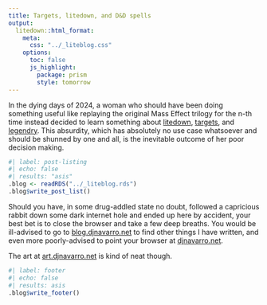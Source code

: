 ```yaml
---
title: Targets, litedown, and D&D spells
output:
  litedown::html_format:
    meta:
      css: "../_liteblog.css"
    options:
      toc: false
      js_highlight:
        package: prism
        style: tomorrow
---
```


In the dying days of 2024, a woman who should have been doing something useful like replaying the original Mass Effect trilogy for the n-th time instead decided to learn something about [litedown](https://yihui.org/litedown), [targets](https://books.ropensci.org/targets/), and [legendry](https://teunbrand.github.io/legendry/). This absurdity, which has absolutely no use case whatsoever and should be shunned by one and all, is the inevitable outcome of her poor decision making.

```r
#| label: post-listing
#| echo: false
#| results: "asis"
.blog <- readRDS("../_liteblog.rds")
.blog$write_post_list()
```

Should you have, in some drug-addled state no doubt, followed a capricious rabbit down some dark internet hole and ended up here by accident, your best bet is to close the browser and take a few deep breaths. You would be ill-advised to go to [blog.djnavarro.net](https://blog.djnavarro.net) to find other things I have written, and even more poorly-advised to point your browser at [djnavarro.net](https://djnavarro.net). 

The art at [art.djnavarro.net](https://art.djnavarro.net) is kind of neat though. 

```r
#| label: footer
#| echo: false
#| results: asis
.blog$write_footer()
```
